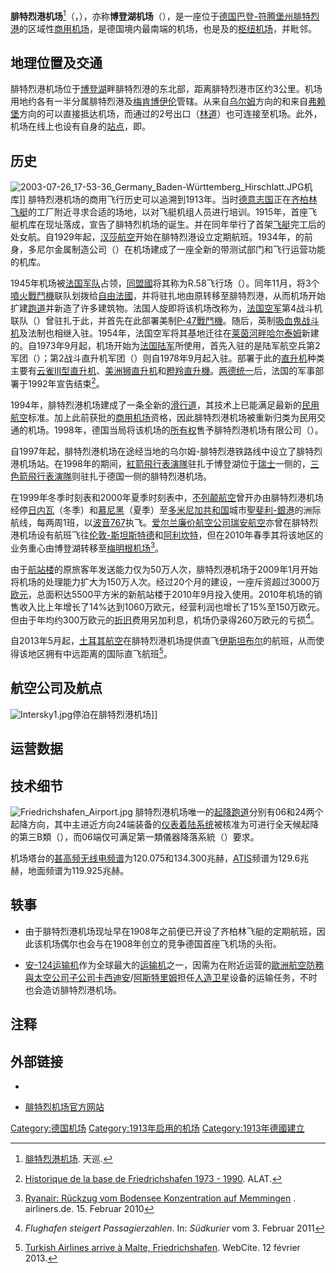 {{noteTA
|1=zh-cn:伊斯坦布尔;zh-hk:伊斯坦堡;zh-sg:伊斯坦堡;zh-tw:伊斯坦堡;
|G1=Country}}
{{Airport infobox
| airport_name     = 腓特烈港机场
| nativename       = Flughafen Friedrichshafen
| logo             = Flughafen Friedrichshafen logo.png
| logo-width       =
| logotext         =
| photo            = FriedrichshafenAirport.JPG
| photosize        = 270px
| caption          =
| type             = 民用
| run by           = 腓特烈港机场有限公司
| opened           = 1913年
| closed           = 
| city             = {{GER}}[[腓特烈港|腓特烈港]]
| distance_to_city = 3公里
| hub              = 
| website          = [http://www.fly-away.de/ www.fly-away.de]
| IATA             = FDH
| ICAO             = EDNY
  <center>{{Location map|Germany|width=200|float=center
|caption=|mark=Airplane_silhouette.svg|marksize=10
|label=FDH|position=bottom
|lat_deg=47|lat_min=40|lat_sec=17|lat_dir=N
|lon_deg=9|lon_min=30|lon_sec=41|lon_dir=E
}}<small>机场在德国的位置</small></center>
| FAA              = 
| LID              = 
| location         = 
| coordinates      = {{Coord|47|40|17|N|9|30|41|E|type:airport_region:DE|display=inline,title}}
| elevation        = 417米
| aera             = 
| map              = 
| runway1_heading  = 06/24
| runway1_feet     = 7,729
| runway1_meter    = 2,356
| runway1_surface  = [[沥青|沥青]]
| helipad1         = 
| helipad1_feet    = 
| helipad1_meter   = 
| helipad1_surface = 
| stat_year        = 2012年
| stat_passenger   = 545,121人次<ref name="Passagiere2011">{{de}}[http://www.anna.aero/wp-content/uploads/european-airports-2012.xls Airline Network News and Analysis 2012 Report] {{webarchive|url=https://web.archive.org/web/20121108044516/http://www.anna.aero/wp-content/uploads/european-airports-2012.xls |date=2012-11-08 }} ([[Microsoft_Excel|MS Excel]]; 318 kB)</ref>
| stat_cargo       = 
| stat_flight      = 
| stat1-header     =
| stat1-data       =
| footnotes        = 
}}

'''腓特烈港机场'''<ref>{{zh}}[http://www.tianxun.cn/airports/fdh/friedrichshafen-airport.html 腓特烈港机场]. 天巡.</ref>（{{lang-de|'''Flughafen Friedrichshafen'''}}，{{airport codes|FDH|EDNY}}），亦称'''博登湖机场'''（{{lang|de|Bodensee-Airport}}），是一座位于[[德国|德国]][[巴登-符腾堡州|巴登-符腾堡州]][[腓特烈港_(德国)|腓特烈港]]的区域性[[商用机场|商用机场]]，是德国境内最南端的机场，也是{{link-de|天际航空|InterSky}}及{{link-de|德国齐柏林飞艇公司|Deutsche Zeppelin Reederei}}的[[枢纽机场|枢纽机场]]，并毗邻{{link-de|腓特烈港新会展|Neue Messe Friedrichshafen}}。

==地理位置及交通==
腓特烈港机场位于[[博登湖|博登湖]]畔腓特烈港的东北部，距离腓特烈港市区约3公里。机场用地约各有一半分属腓特烈港及[[梅肯博伊伦|梅肯博伊伦]]管辖。从来自[[乌尔姆|乌尔姆]]方向的{{link-de|德国30号国道|Bundesstraße 30}}和来自[[弗赖堡|弗赖堡]]方向的{{link-de|德国31号国道|Bundesstraße 31}}可以直接抵达机场，而通过{{link-de|德国96号高速公路|Bundesautobahn 96}}的2号出口（[[林道|林道]]）也可连接至机场。此外，机场在{{link-de|乌尔姆-腓特烈港铁路|Südbahn (Württemberg)}}线上也设有自身的[[站点|站点]]，即{{link-de|腓特烈港机场站|Bahnhof Friedrichshafen Hafen}}。

==历史==
[[File:2003-07-26_17-53-36_Germany_Baden-Württemberg_Hirschlatt.JPG|left]]机库]]
腓特烈港机场的商用飞行历史可以追溯到1913年。当时[[德意志国|德意志国]]正在[[齐柏林飞艇|齐柏林飞艇]]的工厂附近寻求合适的场地，以对飞艇机组人员进行培训。1915年，首座飞艇机库在现址落成，宣告了腓特烈机场的诞生。并在同年举行了首架[[飞艇|飞艇]]完工后的处女航。自1929年起，[[汉莎航空|汉莎航空]]开始在腓特烈港设立定期航班。1934年，{{link-de|多尼尔飞机公司|Dornier-Werke}}的前身，多尼尔金属制造公司（{{lang|de|Dornier Metallbauten}}）在机场建成了一座全新的带测试部门和飞行运营功能的机库。

1945年机场被[[法國軍事|法国军队]]占领，[[同盟國_(第二次世界大戰)|同盟國]]将其称为R.58飞行场（{{lang|en|Airfield R.58}}）。同年11月，{{link-de|英国驻德空军|RAF Germany}}将3个[[噴火戰鬥機|噴火戰鬥機]]联队划拨给[[自由法國|自由法國]]，并将驻扎地由原{{link-de|法斯贝格空军基地|Heeresflugplatz Faßberg}}转移至腓特烈港，从而机场开始扩建[[跑道|跑道]]并新造了许多建筑物。法国人旋即将该机场改称为{{link-fr|第136空军基地|Base aérienne 136 Friedrichshafen}}，[[法国空军|法国空军]]第4战斗机联队（{{lang|fr|4ème Escadre Chasse}}）曾驻扎于此，并首先在此部署美制[[P-47戰鬥機|P-47戰鬥機]]。随后，英制[[吸血鬼战斗机|吸血鬼战斗机]]及法制{{link-de|达索飓风战斗机|Dassault Ouragan}}也相继入驻。1954年，法国空军将其基地迁往在[[莱茵河畔哈尔泰姆|莱茵河畔哈尔泰姆]]新建的{{link-de|布雷姆加滕军用机场|Flugplatz Bremgarten}}。自1973年9月起，机场开始为[[法国陆军|法国陆军]]所使用，首先入驻的是陆军航空兵第2军团（{{lang|fr|Groupe d'aviation légère du 2ème corps d'armée}}）；第2战斗直升机军团（{{lang|fr|2e régiment d'hélicoptères de combat}}）则自1978年9月起入驻。部署于此的[[直升机|直升机]]种类主要有[[云雀III型直升机|云雀III型直升机]]、[[美洲狮直升机|美洲狮直升机]]和[[瞪羚直升機|瞪羚直升機]]。[[两德统一|两德统一]]后，法国的军事部署于1992年宣告结束<ref>{{fr}}[http://doumelico.perso.sfr.fr/basefried.htm Historique de la base de Friedrichshafen 1973 - 1990]. ALAT.</ref>。

1994年，腓特烈港机场建成了一条全新的[[滑行道|滑行道]]，其技术上已能满足最新的[[民用航空|民用航空]]标准。加上此前获批的[[商用机场|商用机场]]资格，因此腓特烈港机场被重新归类为民用交通的机场。1998年，德国当局将该机场的[[所有权|所有权]]售予腓特烈港机场有限公司（{{lang|de|Flughafen Friedrichshafen GmbH}}）。

自1997年起，腓特烈港机场在途经当地的乌尔姆-腓特烈港铁路线中设立了腓特烈港机场站。在1998年的{{link-de|博登湖国际航空展|International Bodensee Airshow}}期间，[[紅箭飛行表演隊|紅箭飛行表演隊]]驻扎于博登湖位于[[瑞士|瑞士]]一侧的{{link-de|圣加伦-阿尔滕海恩机场|Flugplatz St. Gallen-Altenrhein}}，[[三色箭飛行表演隊|三色箭飛行表演隊]]则驻扎于德国一侧的腓特烈港机场。

在1999年冬季时刻表和2000年夏季时刻表中，[[不列颠航空|不列颠航空]]曾开办由腓特烈港机场经停[[日内瓦|日内瓦]]（冬季）和[[慕尼黑|慕尼黑]]（夏季）至[[多米尼加共和国|多米尼加共和国]]城市[[聖斐利-銀港|聖斐利-銀港]]的洲际航线，每两周1班，以[[波音767|波音767]]执飞。[[爱尔兰|爱尔兰]][[廉价航空公司|廉价航空公司]][[瑞安航空|瑞安航空]]亦曾在腓特烈港机场设有航班飞往[[斯坦斯特德机场|伦敦-斯坦斯特德]]和[[阿利坎特|阿利坎特]]，但在2010年春季其将该地区的业务重心由博登湖转移至[[梅明根机场|梅明根机场]]<ref>{{de}}[http://www.airliners.de/verkehr/netzwerkplanung/ryanair-rueckzug-vom-bodensee/20375 Ryanair: Rückzug vom Bodensee Konzentration auf Memmingen] {{Wayback|url=http://www.airliners.de/verkehr/netzwerkplanung/ryanair-rueckzug-vom-bodensee/20375 |date=20111130155238 }}. airliners.de. 15. Februar 2010</ref>。

由于[[航站楼|航站楼]]的原旅客年发送能力仅为50万人次，腓特烈港机场于2009年1月开始将机场的处理能力扩大为150万人次。经过20个月的建设，一座斥资超过3000万[[欧元|欧元]]，总面积达5500平方米的新航站楼于2010年9月投入使用。2010年机场的销售收入比上年增长了14%达到1060万欧元，经营利润也增长了15%至150万欧元。但由于年均约300万欧元的[[折旧|折旧]]费用另加利息，机场仍录得260万欧元的亏损<ref name="update">{{de}}''Flughafen steigert Passagierzahlen''. In: ''Südkurier'' vom 3. Februar 2011</ref>。

自2013年5月起，[[土耳其航空|土耳其航空]]在腓特烈港机场提供直飞[[伊斯坦布尔|伊斯坦布尔]]的航班，从而使得该地区拥有中远距离的国际直飞航班<ref>{{fr}}[https://www.webcitation.org/6ENiGwM65?url=http://www.air-journal.fr/2013-02-12-turkish-airlines-arrive-a-malte-friedrichshafen-566818.html?http%3A%2F%2Fwww.air-journal.fr%2F2013-02-12-turkish-airlines-arrive-a-malte-friedrichshafen-566818.html Turkish Airlines arrive à Malte, Friedrichshafen]. WebCite. 12 février 2013.</ref>。

==航空公司及航点==
[[File:Intersky1.jpg|thumb]]停泊在腓特烈港机场]]
{{Airport-dest-list
|{{flagicon|DEU}}[[日耳曼尼亞航空|日耳曼尼亞航空]] | [[洪加達國際機場|洪加達]]<br>'''季节性''': [[埃森博阿國際機場|安卡拉]]、[[安塔利亞機場|安塔利亞]]、[[福提文土拉機場|福提文土拉]]、[[馬德拉機場|豐沙爾]]（2015年10月25日開辦）、[[大加那利機場|拉斯帕爾馬斯]]、[[伊拉克利翁尼科斯·卡贊察基斯國際機場|伊拉克利翁]]、[[科斯島國際機場|科斯島]]、[[蘭薩羅特機場|蘭薩羅特]]（2015年10月25日開辦）、{{link-en|阿莱姆港国际机场|Marsa Alam International Airport|阿萊姆港}}（2015年10月25日開辦）、[[馬略卡島帕爾馬機場|馬略卡島帕爾馬]]、[[羅得島迪亞戈拉斯國際機場|羅得島]]
|{{flagicon|DEU}}{{link-de|天际航空|InterSky}} | [[柏林-泰格尔奥托·利林塔尔机场|柏林-泰格尔]]、[[科隆/波昂機場|科隆/波昂]]（2015年10月5日開辦）、[[杜塞尔多夫国际机场|杜塞尔多夫]]、[[汉堡机场|汉堡]]<br> '''季节性'''：[[坎波内莱尔巴机场|厄尔巴岛]]、[[扎達爾機場|扎達爾]]<br>'''季节性包机''':[[赫維什-巴拉頓國際機場|沙爾邁爾萊克]]、[[梅諾卡島機場|梅諾卡島]]
|{{flagicon|DEU}}[[漢莎區域航空|漢莎區域航空]]<br>由[[汉莎城际航空|汉莎城际航空]]營運 | [[法兰克福机场|法兰克福]]
|{{flagicon|TUR}}[[極光快線|極光快線]]| '''季节性包机'''：[[安塔利亞機場|安塔利亞]]
|{{flagicon|TUR}}{{link-en|順風航空|Tailwind Airlines}}| '''季节性包机'''：[[安塔利亞機場|安塔利亞]]
|{{flagicon|TUR}}[[土耳其航空|土耳其航空]] | '''季节性'''： [[阿塔蒂尔克国际机场|伊斯坦堡]]
|{{flagicon|GBR}}[[英國航空|英國航空]]| '''季节性'''：[[格域機場|倫敦-格域]]
|{{flagicon|GBR}}[[易捷航空|易捷航空]]|'''季节性'''：[[格域機場|倫敦-格域]]（2015年12月12日開辦）
|{{flagicon|IRL}}[[爱尔兰航空|爱尔兰航空]] | '''季节性包机'''：[[格域機場|伦敦-格域]]
|{{flagicon|FRA}}[[泛航航空|泛航航空]] | '''季节性'''：[[鹿特丹海牙机场|鹿特丹]]
|{{flagicon|TUN}}[[突尼斯航空|突尼斯航空]]| '''季节性包机'''：[[傑爾巴－傑爾吉斯國際機場|傑爾巴島]]
|{{flagicon|HUN}}[[維茲航空|維茲航空]]|[[斯科普里亚历山大大帝机场|斯科普里]]
}}

==运营数据==
{{bar box
| title    = 年乘客发送量<ref>{{de}}[http://www.adv.aero/verkehrszahlen/ Verkehrszahlen]. ADV.</ref>
| titlebar = #DDD
| left1    = 年份
| right2   = 客运量（人次）
| width    = 400px
| bars     =
{{Bar pixel|2005|gray|59.6089||596,089}}
{{Bar pixel|2006|silver|65.7749||657,749}}
{{Bar pixel|2007|gray|65.5689||655,689}}
{{Bar pixel|2008|silver|64.5250||645,250}}
{{Bar pixel|2009|gray|57.0490||570,490}}
{{Bar pixel|2010|silver|59.0640||590,640}}
{{Bar pixel|2011|gray|57.1709||571,709}}
{{Bar pixel|2012|silver|54.5121||545,121}}
| caption  = 
}}

==技术细节==
[[File:Friedrichshafen_Airport.jpg|thumb]]
腓特烈港机场唯一的[[起降跑道|起降跑道]]分别有06和24两个起降方向，其中主进近方向24端装备的[[仪表着陆系统|仪表着陆系统]]被核准为可进行全天候起降的第三B類（{{lang|en|CAT ⅢB}}），而06端仅可满足第一類儀器降落系統（{{lang|en|CAT Ⅰ}}）要求。

机场塔台的[[甚高频|甚高频]][[无线电频谱|无线电频谱]]为120.075和134.300兆赫，[[自动终端情报服务|ATIS]]频谱为129.6兆赫，地面频谱为119.925兆赫。

==轶事==
*由于腓特烈港机场现址早在1908年之前便已开设了齐柏林飞艇的定期航班，因此该机场偶尔也会与{{link-de|奥古斯特·欧拉|August Euler}}在1908年创立的{{link-de|格里斯海姆机场|Truppenübungsplatz Griesheim}}竞争德国首座飞机场的头衔。

*[[安-124运输机|安-124运输机]]作为全球最大的[[运输机|运输机]]之一，因需为在附近运营的[[歐洲航空防務與太空公司|歐洲航空防務與太空公司]][[子公司|子公司]][[卡西迪安|卡西迪安]]/[[阿斯特里姆|阿斯特里姆]]担任[[人造卫星|人造卫星]]设备的运输任务，不时也会造访腓特烈港机场。

==注释==
{{reflist}}

== 外部链接 ==
{{Commons category|Friedrichshafen Airport|腓特烈港机场}}
* {{en}}{{WAD|EDNY}}
* {{de}}[http://www.fly-away.de/ 腓特烈机场官方网站]

{{德國機場}}
{{Portal bar|德國|交通|航空}}

{{Authority control}}
[[Category:德国机场|Category:德国机场]]
[[Category:1913年启用的机场|Category:1913年启用的机场]]
[[Category:1913年德國建立|Category:1913年德國建立]]
